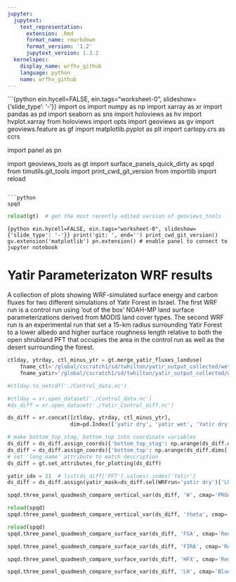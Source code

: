 ```yaml
---
jupyter:
  jupytext:
    text_representation:
      extension: .Rmd
      format_name: rmarkdown
      format_version: '1.2'
      jupytext_version: 1.3.2
  kernelspec:
    display_name: wrfhv_github
    language: python
    name: wrfhv_github
---
```


```{python ein.hycell=FALSE, ein.tags="worksheet-0", slideshow={'slide_type': '-'}}
import os
import numpy as np
import xarray as xr
import pandas as pd
import seaborn as sns
import holoviews as hv
import hvplot.xarray
from holoviews import opts
import geoviews as gv
import geoviews.feature as gf
import matplotlib.pyplot as plt
import cartopy.crs as ccrs

import panel as pn

import geoviews_tools as gt
import surface_panels_quick_dirty as spqd
from timutils.git_tools import print_cwd_git_version
from importlib import reload
```

```python
spqd
```

```python
reload(gt)  # get the most recently edited version of geoviews_tools
```

```{python ein.hycell=FALSE, ein.tags="worksheet-0", slideshow={'slide_type': '-'}}
print('git: ', end='')
print_cwd_git_version()
gv.extension('matplotlib')
pn.extension() # enable panel to connect to jupyter notebook
```

# Yatir Parameterizaton WRF results

A collection of plots showing WRF-simulated surface energy and carbon fluxes for two different simulations of Yatir Forest in Israel.  The first WRF run is a control run using 'out of the box' NOAH-MP land surface parameterizations derived from MODIS land cover types.  The second WRF run is an experimental run that set a 15-km radius surrounding Yatir Forest to a lower albedo and higher surface roughness length relative to both the open shrubland PFT that occupies the area in the control run as well as the desert surrounding the forest.

```python
ctlday, ytrday, ctl_minus_ytr = gt.merge_yatir_fluxes_landuse(
    fname_ctl='/global/cscratch1/sd/twhilton/yatir_output_collected/wetsoil/ctl_d03_VWCx2_postprocessed.nc',
    fname_yatir='/global/cscratch1/sd/twhilton/yatir_output_collected/wetsoil/ytr_d03_VWCx2_postprocessed.nc')
```

```python
#ctlday.to_netcdf('./Control_data.nc')
```

```python
#ctlday = xr.open_dataset('./Control_data.nc')
#ds_diff = xr.open_dataset('./Yatir_Control_diff.nc')
```

```python
ds_diff = xr.concat([ctlday, ytrday, ctl_minus_ytr], 
                    dim=pd.Index(['yatir dry', 'yatir wet', 'Yatir dry - Yatir wet'], name='WRFrun'))

# make bottom_top_stag, bottom_top into coordinate variables
ds_diff = ds_diff.assign_coords({'bottom_top_stag': np.arange(ds_diff.dims['bottom_top_stag'])})
ds_diff = ds_diff.assign_coords({'bottom_top': np.arange(ds_diff.dims['bottom_top'])})
# set 'long_name' attribute to match description
ds_diff = gt.set_attributes_for_plotting(ds_diff)

yatir_idx = 21  # list(ds_diff['PFT'].values).index('Yatir')  
ds_diff = ds_diff.assign(yatir_mask=ds_diff.sel(WRFrun='yatir dry')['LU_INDEX'] == yatir_idx)
```

```python
spqd.three_panel_quadmesh_compare_vertical_var(ds_diff, 'W', cmap='PRGn')
```

```python
reload(spqd)
spqd.three_panel_quadmesh_compare_vertical_var(ds_diff, 'theta', cmap='Blues')
```

```python
reload(spqd)
spqd.three_panel_quadmesh_compare_surface_var(ds_diff, 'FSA', cmap='Reds')
```

```python
spqd.three_panel_quadmesh_compare_surface_var(ds_diff, 'FIRA', cmap='Reds')
```

```python
spqd.three_panel_quadmesh_compare_surface_var(ds_diff, 'HFX', cmap='Reds')
```

```python
spqd.three_panel_quadmesh_compare_surface_var(ds_diff, 'LH', cmap='Blues')
```
